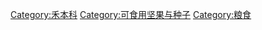 {{Commons category}}
{{Category main}}

[[Category:禾本科|Category:禾本科]]
[[Category:可食用坚果与种子|Category:可食用坚果与种子]]

[[Category:粮食|Category:粮食]]
